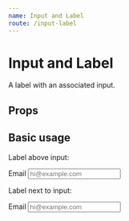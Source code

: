 ```yaml
---
name: Input and Label
route: /input-label
---
```



# Input and Label

A label with an associated input.

## Props

<Props of={Input} />
<Props of={Label} />

## Basic usage

Label above input:

<Playground>
  <form>
    <Label htmlFor="email" color="tomato">
      Email
    </Label>
    <Input
      id="email"
      name="email"
      placeholder="hi@example.com"
      color="tomato"
      width="100%"
      // onChange={...}
    />
  </form>
</Playground>

Label next to input:

<Playground>
  <form>
    <Label htmlFor="email" color="tomato">
      Email
    </Label>
    <Input
      id="email"
      name="email"
      placeholder="hi@example.com"
      color="tomato"
      // onChange={...}
    />
  </form>
</Playground>
